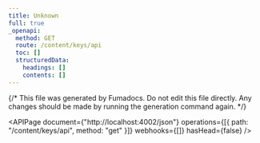 ```yaml
---
title: Unknown
full: true
_openapi:
  method: GET
  route: /content/keys/api
  toc: []
  structuredData:
    headings: []
    contents: []
---
```


{/* This file was generated by Fumadocs. Do not edit this file directly. Any changes should be made by running the generation command again. */}

<APIPage
	document={"http://localhost:4002/json"}
	operations={[{ path: "/content/keys/api", method: "get" }]}
	webhooks={[]}
	hasHead={false}
/>
